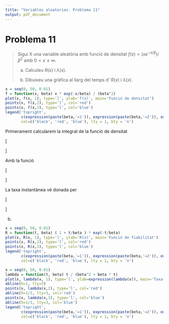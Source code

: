 ```yaml
---
title: "Variables aleatories. Problema 11"
output: pdf_document
---
```


# Problema 11

> Sigui X una variable aleatòria amb funció de densitat $f(x) = (x e^{-x/\beta}) / \beta^2$ amb $0 < x \leq \infty$.
> 
> a. Calculeu $R(x)$ i $\lambda(x)$.
>
> b. Dibuixeu una gràfica al llarg del temps d' $R(x)$ i $\lambda(x)$.

```r
x = seq(0, 50, 0.01)
f = function(x, beta) x * exp(-x/beta) / (beta^2)
plot(x, f(x, 1), type='l', ylab='f(x)', main='Funció de densitat')
points(x, f(x,2), type='l', col='red')
points(x, f(x,3), type='l', col='blue')
legend('topright', 
       c(expression(paste(beta,'=1')), expression(paste(beta,'=2')), expression(paste(beta,'=3'))), 
       col=c('black', 'red', 'blue'), lty = 1, bty = 'n')
```

Primerament calcularem la integral de la funció de densitat

\[
\begin{array}{rcl}
\int (x e^{-x/\beta}) / \beta^2 dx &=& -\frac{1}{\beta} \int x (-\frac{1}{\beta} e^{-x/\beta}) \\
&=& -\frac{1}{\beta} \left( x e^{-x/\beta} - \int e^{-x/\beta} dx \right) \\
&=& -\frac{1}{\beta}  x e^{-x/\beta} - \int -\frac{1}{\beta}  e^{-x/\beta} dx \\
&=& -\frac{1}{\beta}  x e^{-x/\beta} - e^{-x/\beta} = -\left( 1 +\frac{x}{\beta} \right) e^{-x/\beta} 
\end{array}
\]

Amb la funció 

\[
\begin{array}{rcl}
R(t) &=& P(X > t) \\
&=& \int_t^\infty f(x) dx \\
&=& \int_t^\infty (x e^{-x/\beta}) / \beta^2 dx \\
&=& \left[ \lim_{x\rightarrow \infty} -\left( 1 +\frac{x}{\beta} \right) e^{-x/\beta}\right] - \left[-\left( 1 +\frac{t}{\beta} \right) e^{-t/\beta}\right] \\
&=& \left( 1 +\frac{t}{\beta} \right) e^{-t/\beta}
\end{array}
\]


La taxa instantànea vé donada per

\[
\begin{array}{rcl}
\lambda(t) &=& \frac{f(t)}{R(t)} \\
&=& \frac{\left(t e^{-t/\beta}\right) / \beta^2}{\left( 1 +\frac{t}{\beta} \right) e^{-t/\beta}} \\
&=& \frac{t}{\beta^2 (1 + \frac{t}{\beta})} = \frac{t}{\beta^2 + \beta t}
\end{array}
\]

b.

```r
x = seq(0, 50, 0.01)
R = function(t, beta) ( 1 + t/beta ) * exp(-t/beta)
plot(x, R(x, 1), type='l', ylab='R(x)', main='Funció de fiabilitat')
points(x, R(x,2), type='l', col='red')
points(x, R(x,3), type='l', col='blue')
legend('topright', 
       c(expression(paste(beta,'=1')), expression(paste(beta,'=2')), expression(paste(beta,'=3'))), 
       col=c('black', 'red', 'blue'), lty = 1, bty = 'n')
```


```r
x = seq(0, 50, 0.01)
lambda = function(t, beta) t / (beta^2 + beta * t)
plot(x, lambda(x, 1), type='l', ylab=expression(lambda(x)), main='Taxa instantània', ylim=c(0,1))
abline(h=1, lty=3)
points(x, lambda(x,2), type='l', col='red')
abline(h=1/2, lty=3, col='red')
points(x, lambda(x,3), type='l', col='blue')
abline(h=1/3, lty=3, col='blue')
legend('topright', 
       c(expression(paste(beta,'=1')), expression(paste(beta,'=2')), expression(paste(beta,'=3'))), 
       col=c('black', 'red', 'blue'), lty = 1, bty = 'n')
```
